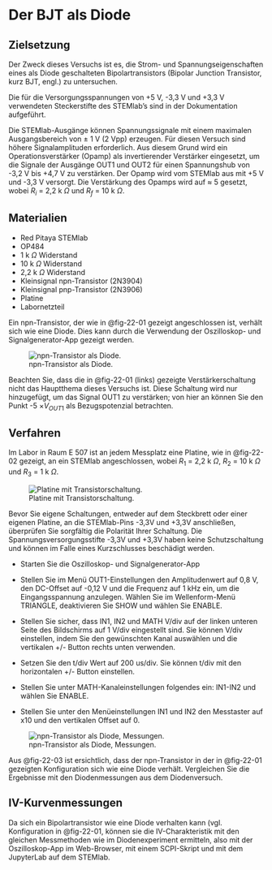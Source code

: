 # Der BJT als Diode

## Zielsetzung

Der Zweck dieses Versuchs ist es, die Strom- und Spannungseigenschaften eines als Diode geschalteten Bipolartransistors
(Bipolar Junction Transistor, kurz BJT, engl.) zu untersuchen.

::: {.callout-tip}
Die für die Versorgungsspannungen von +5 V, -3,3 V und +3,3 V verwendeten Steckerstifte des STEMlab's sind
in der Dokumentation aufgeführt.

Die STEMlab-Ausgänge können Spannungssignale mit einem maximalen Ausgangsbereich von $\pm$ 1 V (2 Vpp) erzeugen. Für
diesen Versuch sind höhere Signalamplituden erforderlich. Aus diesem Grund wird ein Operationsverstärker (Opamp) als
invertierender Verstärker eingesetzt, um die Signale der Ausgänge OUT1 und OUT2 für einen Spannungshub von -3,2 V bis
+4,7 V zu verstärken. Der Opamp wird vom STEMlab aus mit +5 V und -3,3 V versorgt. Die Verstärkung des Opamps wird auf
$\approx$ 5 gesetzt, wobei $R_i$ = 2,2 k $\Omega$ und $R_f$ = 10 k $\Omega$.
:::

## Materialien

* Red Pitaya STEMlab
* OP484
* 1 k $\Omega$ Widerstand
* 10 k $\Omega$ Widerstand
* 2,2 k $\Omega$ Widerstand
* Kleinsignal npn-Transistor (2N3904)
* Kleinsignal pnp-Transistor (2N3906)
* Platine
* Labornetzteil

Ein npn-Transistor, der wie in @fig-22-01 gezeigt angeschlossen ist, verhält sich wie eine Diode.
Dies kann durch die Verwendung der Oszilloskop- und Signalgenerator-App gezeigt werden.

![npn-Transistor als Diode.](../images/Activity_22_Fig_01.png){#fig-22-01}


::: {.callout-tip}
Beachten Sie, dass die in @fig-22-01 (links) gezeigte Verstärkerschaltung nicht das Hauptthema dieses Versuchs ist.
Diese Schaltung wird nur hinzugefügt, um das Signal OUT1 zu verstärken; von hier an können Sie den Punkt -5 $\times
V_{OUT1}$ als Bezugspotenzial betrachten.
:::

## Verfahren

Im Labor in Raum E 507 ist an jedem Messplatz eine Platine, wie in @fig-22-02 gezeigt, an ein STEMlab angeschlossen,
wobei $R_1$ = 2,2 k $\Omega$, $R_2$ = 10 k $\Omega$ und $R_3$ = 1 k $\Omega$. 

![Platine mit Transistorschaltung.](../images/Activity_22_Fig_02a.png){#fig-22-02}


:::{.callout-warning} 
Bevor Sie eigene Schaltungen, entweder auf dem Steckbrett oder einer eigenen Platine, an die STEMlab-Pins -3,3V und
+3,3V anschließen, überprüfen Sie sorgfältig die Polarität Ihrer Schaltung. Die Spannungsversorgungsstifte -3,3V und
+3,3V haben keine Schutzschaltung und können im Falle eines Kurzschlusses beschädigt werden.
:::


* Starten Sie die Oszilloskop- und Signalgenerator-App

* Stellen Sie im Menü OUT1-Einstellungen den Amplitudenwert auf 0,8 V, den DC-Offset auf -0,12 V und die Frequenz auf 
  1 kHz ein, um die Eingangsspannung anzulegen.  Wählen Sie im Wellenform-Menü TRIANGLE, deaktivieren Sie SHOW und
  wählen Sie ENABLE.

* Stellen Sie sicher, dass IN1, IN2 und MATH V/div auf der linken unteren Seite des Bildschirms auf 1 V/div eingestellt
  sind. Sie können V/div einstellen, indem Sie den gewünschten Kanal auswählen und die vertikalen +/- Button rechts unten verwenden. 

* Setzen Sie den t/div Wert auf 200 us/div. Sie können t/div mit den horizontalen +/- Button einstellen.

* Stellen Sie unter MATH-Kanaleinstellungen folgendes ein: IN1-IN2 und wählen Sie ENABLE.

* Stellen Sie unter den Menüeinstellungen IN1 und IN2 den Messtaster auf x10 und den vertikalen Offset auf 0.

![npn-Transistor als Diode, Messungen.](../images/Activity_22_Fig_03.png){#fig-22-03}


Aus @fig-22-03 ist ersichtlich, dass der npn-Transistor in der in @fig-22-01 gezeigten Konfiguration sich wie eine Diode
verhält. Vergleichen Sie die Ergebnisse mit den Diodenmessungen aus dem Diodenversuch.


## IV-Kurvenmessungen

Da sich ein Bipolartransistor wie eine Diode verhalten kann (vgl. Konfiguration in @fig-22-01, können sie die
IV-Charakteristik mit den gleichen Messmethoden wie im Diodenexperiment ermitteln, also mit der
Oszilloskop-App im Web-Browser, mit einem SCPI-Skript und mit dem JupyterLab auf dem STEMlab.
